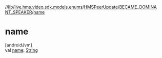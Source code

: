 //[lib](../../../../index)/[live.hms.video.sdk.models.enums](../../index)/[HMSPeerUpdate](../index)/[BECAME_DOMINANT_SPEAKER](index)/[name](name)

# name

[androidJvm]\
val [name](name): [String](https://kotlinlang.org/api/latest/jvm/stdlib/kotlin/-string/index.html)
